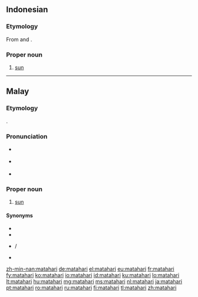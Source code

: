 {{also|Mata Hari}}
==Indonesian==
{{wikipedia|lang=id}}

===Etymology===
From {{etyl|ms|id}} {{term|matahari|lang=ms}} and {{compound|mata|gloss1=eye|hari|gloss2=day|lang=id}}.

===Proper noun===
{{head|id|proper noun}}

# [[sun]] {{qualifier|the star around which the Earth revolves}}

----

==Malay==
{{wikipedia|lang=ms}}

===Etymology===
{{compound|mata|gloss1=eye|hari|gloss2=day|lang=ms}}.

===Pronunciation===
* {{a|Johor-Selangor}} {{IPA|/matəhari/|lang=ms}}
* {{a|Riau-Lingga}} {{IPA|/matahari/|lang=ms}}
* {{rhymes|ari|ri|i|lang=ms}}

===Proper noun===
{{head|ms|proper noun}}

# [[sun]] {{qualifier|the star around which the Earth revolves}}

====Synonyms====
* {{l|ms|mentari}}
* {{l|ms|suria}}
* {{l|ms|syamsi}} / {{l|ms|samsu}}
* {{l|ms|rawi}}

[[zh-min-nan:matahari]]
[[de:matahari]]
[[el:matahari]]
[[eu:matahari]]
[[fr:matahari]]
[[fy:matahari]]
[[ko:matahari]]
[[io:matahari]]
[[id:matahari]]
[[ku:matahari]]
[[lo:matahari]]
[[lt:matahari]]
[[hu:matahari]]
[[mg:matahari]]
[[ms:matahari]]
[[nl:matahari]]
[[ja:matahari]]
[[pt:matahari]]
[[ro:matahari]]
[[ru:matahari]]
[[fi:matahari]]
[[tl:matahari]]
[[zh:matahari]]